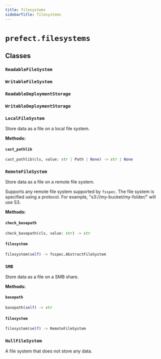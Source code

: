 ```yaml
---
title: filesystems
sidebarTitle: filesystems
---
```


# `prefect.filesystems`

## Classes

### `ReadableFileSystem`

### `WritableFileSystem`

### `ReadableDeploymentStorage`

### `WritableDeploymentStorage`

### `LocalFileSystem`


Store data as a file on a local file system.


**Methods:**

#### `cast_pathlib`

```python
cast_pathlib(cls, value: str | Path | None) -> str | None
```

### `RemoteFileSystem`


Store data as a file on a remote file system.

Supports any remote file system supported by `fsspec`. The file system is specified
using a protocol. For example, "s3://my-bucket/my-folder/" will use S3.


**Methods:**

#### `check_basepath`

```python
check_basepath(cls, value: str) -> str
```

#### `filesystem`

```python
filesystem(self) -> fsspec.AbstractFileSystem
```

### `SMB`


Store data as a file on a SMB share.


**Methods:**

#### `basepath`

```python
basepath(self) -> str
```

#### `filesystem`

```python
filesystem(self) -> RemoteFileSystem
```

### `NullFileSystem`


A file system that does not store any data.

